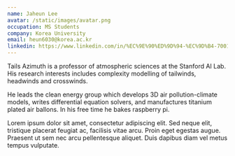 ```yaml
---
name: Jaheun Lee
avatar: /static/images/avatar.png
occupation: MS Students
company: Korea University
email: heun6030@korea.ac.kr
linkedin: https://www.linkedin.com/in/%EC%9E%90%ED%9D%94-%EC%9D%B4-70016b290/
---
```


Tails Azimuth is a professor of atmospheric sciences at the Stanford AI Lab. His research interests includes complexity modelling of tailwinds, headwinds and crosswinds.

He leads the clean energy group which develops 3D air pollution-climate models, writes differential equation solvers, and manufactures titanium plated air ballons. In his free time he bakes raspberry pi.

Lorem ipsum dolor sit amet, consectetur adipiscing elit. Sed neque elit, tristique placerat feugiat ac, facilisis vitae arcu. Proin eget egestas augue. Praesent ut sem nec arcu pellentesque aliquet. Duis dapibus diam vel metus tempus vulputate.
